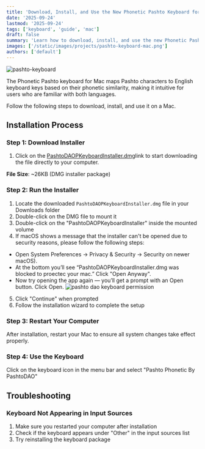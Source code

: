 ```yaml
---
title: 'Download, Install, and Use the New Phonetic Pashto Keyboard for Mac'
date: '2025-09-24'
lastmod: '2025-09-24'
tags: ['keyboard', 'guide', 'mac']
draft: false
summary: 'Learn how to download, install, and use the new Phonetic Pashto keyboard layout for Mac computers. This comprehensive guide will help you set up Pashto typing on your macOS device.'
images: ['/static/images/projects/pashto-keyboard-mac.png']
authors: ['default']
---
```


![pashto-keyboard](/static/images/projects/pashto-keyboard-mac.png)

The Phonetic Pashto keyboard for Mac maps Pashto characters to English keyboard keys based on their phonetic similarity, making it intuitive for users who are familiar with both languages.

Follow the following steps to download, install, and use it on a Mac.

## Installation Process

### Step 1: Download Installer

1. Click on the <a href="/PashtoDAOPKeyboardInstaller.dmg" download>PashtoDAOPKeyboardInstaller.dmg</a>link to start downloading the file directly to your computer.

**File Size**: ~26KB (DMG installer package)

### Step 2: Run the Installer

1. Locate the downloaded `PashtoDAOPKeyboardInstaller.dmg` file in your Downloads folder
2. Double-click on the DMG file to mount it
3. Double-click on the "PashtoDAOPKeyboardInstaller" inside the mounted volume
4. If macOS shows a message that the installer can't be opened due to security reasons, please follow the following steps:

- Open System Preferences → Privacy & Security → Security on newer macOS).
- At the bottom you’ll see “PashtoDAOPKeyboardInstaller.dmg was blocked to proectec your mac.” Click "Open Anyway".
- Now try opening the app again — you’ll get a prompt with an Open button. Click Open.
  ![pashto dao keyboard permission](/static/images/projects/pashtodao_allow_keyboard.jpg)

5. Click "Continue" when prompted
6. Follow the installation wizard to complete the setup

### Step 3: Restart Your Computer

After installation, restart your Mac to ensure all system changes take effect properly.

### Step 4: Use the Keyboard

Click on the keyboard icon in the menu bar and select "Pashto Phonetic By PashtoDAO"

## Troubleshooting

### Keyboard Not Appearing in Input Sources

1. Make sure you restarted your computer after installation
2. Check if the keyboard appears under "Other" in the input sources list
3. Try reinstalling the keyboard package
